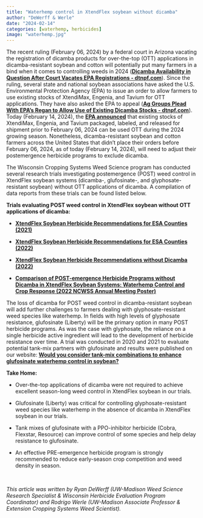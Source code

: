 ```yaml
---
title: "Waterhemp control in XtendFlex soybean without dicamba"
author: "DeWerff & Werle"
date: "2024-02-14"
categories: [waterhemp, herbicides]
image: "waterhemp.jpg"
---
```


The recent ruling (February 06, 2024) by a federal court in Arizona vacating the registration of dicamba products for over-the-top (OTT) applications in dicamba-resistant soybean and cotton will potentially put many farmers in a bind when it comes to controlling weeds in 2024 ([**Dicamba Availability in Question After Court Vacates EPA Registrations - dtnpf.com**](https://www.dtnpf.com/agriculture/web/ag/crops/article/2024/02/06/dicamba-availability-question-court?itm_source=parsely-api)). Since the ruling, several state and national soybean associations have asked the U.S. Environmental Protection Agency (EPA) to issue an order to allow farmers to use existing stocks of XtendiMax, Engenia, and Tavium for OTT applications. They have also asked the EPA to appeal ([**Ag Groups Plead With EPA's Regan to Allow Use of Existing Dicamba Stocks - dtnpf.com**](https://www.dtnpf.com/agriculture/web/ag/crops/article/2024/02/08/ag-groups-plead-epas-regan-allow-use)). Today (February 14, 2024), the [**EPA announced**](https://www.epa.gov/system/files/documents/2024-02/dicamba-notice-existing-stocks-order_02142024.pdf) that existing stocks of XtendiMax, Engenia, and Tavium packaged, labeled, and released for shipment prior to February 06, 2024 can be used OTT during the 2024 growing season. Nonetheless, dicamba-resistant soybean and cotton farmers across the United States that didn't place their orders before February 06, 2024, as of today (February 14, 2024), will need to adjust their postemergence herbicide programs to exclude dicamba.

The Wisconsin Cropping Systems Weed Science program has conducted several research trials investigating postemergence (POST) weed control in XtendFlex soybean systems (dicamba-, glufosinate-, and glyphosate-resistant soybean) without OTT applications of dicamba. A compilation of data reports from these trials can be found listed below. 

**Trials evaluating POST weed control in XtendFlex soybean without OTT applications of dicamba:**

-   [**XtendFlex Soybean Herbicide Recommendations for ESA Counties (2021)**](XtendFlexSoybeanHerbicideRecommendationsforESACounties2021.pdf)

-   [**XtendFlex Soybean Herbicide Recommendations for ESA Counties (2022)**](XtendFlexSoybeanHerbicideRecommendationsforESACounties2022.pdf)

-   [**XtendFlex Soybean Herbicide Recommendations without Dicamba (2022)**](XtendFlexSoybeanHerbicideRecommendationswithoutDicamba2022.pdf)

-   [**Comparison of POST-emergence Herbicide Programs without Dicamba in XtendFlex Soybean Systems: Waterhemp Control and Crop Response (2022 NCWSS Annual Meeting Poster)**](2022NCWSSPosterArthurFranco.pdf)

The loss of dicamba for POST weed control in dicamba-resistant soybean will add further challenges to farmers dealing with glyphosate-resistant weed species like waterhemp. In fields with high levels of glyphosate resistance, glufosinate (Liberty) will be the primary option in many POST herbicide programs. As was the case with glyphosate, the reliance on a single herbicide active ingredient will lead to the development of herbicide resistance over time. A trial was conducted in 2020 and 2021 to evaluate potential tank-mix partners with glufosinate and results were published on our website: [**Would you consider tank-mix combinations to enhance glufosinate waterhemp control in soybean?**](https://wiscweeds.info/posts/2023glufosinatetankmix/)

**Take Home:**

-   Over-the-top applications of dicamba were not required to achieve excellent season-long weed control in XtendFlex soybean in our trials.

-   Glufosinate (Liberty) was critical for controlling glyphosate-resistant weed species like waterhemp in the absence of dicamba in XtendFlex soybean in our trials.

-   Tank mixes of glufosinate with a PPO-inhibitor herbicide (Cobra, Flexstar, Resource) can improve control of some species and help delay resistance to glufosinate.

-   An effective PRE-emergence herbicide program is strongly recommended to reduce early-season crop competition and weed density in season.

\

*This article was written by Ryan DeWerff (UW-Madison Weed Science Research Specialist & Wisconsin Herbicide Evaluation Program Coordinator) and Rodrigo Werle (UW-Madison Associate Professor & Extension Cropping Systems Weed Scientist).*

